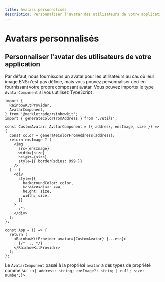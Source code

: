 ```yaml
---
title: Avatars personnalisés
description: Personnaliser l'avatar des utilisateurs de votre application
---
```


# Avatars personnalisés

## Personnaliser l'avatar des utilisateurs de votre application

Par défaut, nous fournissons un avatar pour les utilisateurs au cas où leur image ENS n'est pas définie, mais vous pouvez personnaliser ceci en fournissant votre propre composant avatar. Vous pouvez importer le type `AvatarComponent` si vous utilisez TypeScript :

```tsx
import {
  RainbowKitProvider,
  AvatarComponent,
} from '@merkletrade/rainbowkit';
import { generateColorFromAddress } from './utils';

const CustomAvatar: AvatarComponent = ({ address, ensImage, size }) => {
  const color = generateColorFromAddress(address);
  return ensImage ? (
    <img
      src={ensImage}
      width={size}
      height={size}
      style={{ borderRadius: 999 }}
    />
  ) : (
    <div
      style={{
        backgroundColor: color,
        borderRadius: 999,
        height: size,
        width: size,
      }}
    >
      :^)
    </div>
  );
};

const App = () => {
  return (
    <RainbowKitProvider avatar={CustomAvatar} {...etc}>
      {/* ... */}
    </RainbowKitProvider>
  );
};
```

Le `AvatarComponent` passé à la propriété `avatar` a des types de propriété comme suit : `<{ address: string; ensImage?: string | null; size: number;}>`
